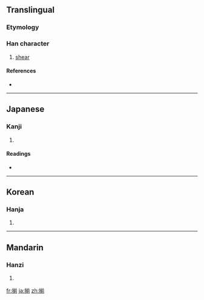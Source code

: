 ==Translingual==
===Etymology===
{{Han_compound|手|t1=hand|alt1=扌|前}}

===Han character===
{{Han char|rn=64|rad=手|as=09|sn=12|four=5802<sub>1</sub>|canj=手廿月弓 (QTBN)}}

# [[shear]]

====References====
* {{Han ref|kx=0440.260|dkj=12319|dj=0791.230|hdz=31923.130|uh=63C3|ud=25539|bh=D959|bd=55641}}

----

==Japanese==

===Kanji===
{{ja-kanji|grade=|rs=手09}}

# {{defn|Japanese|sort=手09}}

====Readings====
* {{ja-readings|on=[[せん]] (sen)|kun=[[そろう]] (sorou), [[そろえる]] (soroeru), [[そろい]] (soroi)}}

----

==Korean==

===Hanja===
{{ko-hanja|hangeul=전|eumhun=|rv=jeon|mr=chŏn|y=cen}}

# {{defn|Korean|sort=手09}}

----

==Mandarin==

===Hanzi===
{{cmn-hanzi|pin=[[jiān]] ([[jian1]])|wg=chien<sup>1</sup>}}

# {{defn|Mandarin|sort=手09}}

[[fr:揃]]
[[ja:揃]]
[[zh:揃]]